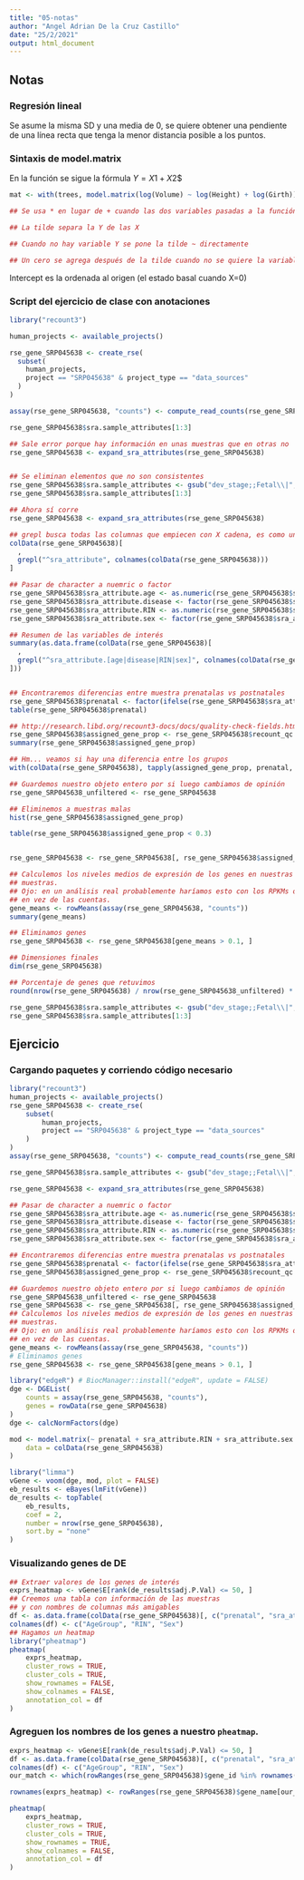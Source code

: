 ```yaml
---
title: "05-notas"
author: "Angel Adrian De la Cruz Castillo"
date: "25/2/2021"
output: html_document
---
```


## Notas 

### Regresión lineal

Se asume la misma SD y una media de 0, se quiere obtener una pendiente de una línea recta que tenga la menor distancia posible a los puntos.

### Sintaxis de model.matrix

En la función se sigue la fórmula $Y = X1 + X2$$

```r
mat <- with(trees, model.matrix(log(Volume) ~ log(Height) + log(Girth)))

## Se usa * en lugar de + cuando las dos variables pasadas a la función están relacionadas entre si

## La tilde separa la Y de las X

## Cuando no hay variable Y se pone la tilde ~ directamente

## Un cero se agrega después de la tilde cuando no se quiere la variable intercept

```

Intercept es la ordenada al origen (el estado basal cuando X=0)


### Script del ejercicio de clase con anotaciones

```r
library("recount3")

human_projects <- available_projects()

rse_gene_SRP045638 <- create_rse(
  subset(
    human_projects,
    project == "SRP045638" & project_type == "data_sources"
  )
)

assay(rse_gene_SRP045638, "counts") <- compute_read_counts(rse_gene_SRP045638)

rse_gene_SRP045638$sra.sample_attributes[1:3]

## Sale error porque hay información en unas muestras que en otras no
rse_gene_SRP045638 <- expand_sra_attributes(rse_gene_SRP045638)


## Se eliminan elementos que no son consistentes
rse_gene_SRP045638$sra.sample_attributes <- gsub("dev_stage;;Fetal\\|", "", rse_gene_SRP045638$sra.sample_attributes)
rse_gene_SRP045638$sra.sample_attributes[1:3]

## Ahora sí corre
rse_gene_SRP045638 <- expand_sra_attributes(rse_gene_SRP045638)

## grepl busca todas las columnas que empiecen con X cadena, es como un regex
colData(rse_gene_SRP045638)[
  ,
  grepl("^sra_attribute", colnames(colData(rse_gene_SRP045638)))
]

## Pasar de character a nuemric o factor
rse_gene_SRP045638$sra_attribute.age <- as.numeric(rse_gene_SRP045638$sra_attribute.age)
rse_gene_SRP045638$sra_attribute.disease <- factor(rse_gene_SRP045638$sra_attribute.disease)
rse_gene_SRP045638$sra_attribute.RIN <- as.numeric(rse_gene_SRP045638$sra_attribute.RIN)
rse_gene_SRP045638$sra_attribute.sex <- factor(rse_gene_SRP045638$sra_attribute.sex)

## Resumen de las variables de interés
summary(as.data.frame(colData(rse_gene_SRP045638)[
  ,
  grepl("^sra_attribute.[age|disease|RIN|sex]", colnames(colData(rse_gene_SRP045638)))
]))


## Encontraremos diferencias entre muestra prenatalas vs postnatales
rse_gene_SRP045638$prenatal <- factor(ifelse(rse_gene_SRP045638$sra_attribute.age < 0, "prenatal", "postnatal"))
table(rse_gene_SRP045638$prenatal)

## http://research.libd.org/recount3-docs/docs/quality-check-fields.html
rse_gene_SRP045638$assigned_gene_prop <- rse_gene_SRP045638$recount_qc.gene_fc_count_all.assigned / rse_gene_SRP045638$recount_qc.gene_fc_count_all.total
summary(rse_gene_SRP045638$assigned_gene_prop)

## Hm... veamos si hay una diferencia entre los grupos
with(colData(rse_gene_SRP045638), tapply(assigned_gene_prop, prenatal, summary))

## Guardemos nuestro objeto entero por si luego cambiamos de opinión
rse_gene_SRP045638_unfiltered <- rse_gene_SRP045638

## Eliminemos a muestras malas
hist(rse_gene_SRP045638$assigned_gene_prop)

table(rse_gene_SRP045638$assigned_gene_prop < 0.3)


rse_gene_SRP045638 <- rse_gene_SRP045638[, rse_gene_SRP045638$assigned_gene_prop > 0.3]

## Calculemos los niveles medios de expresión de los genes en nuestras
## muestras.
## Ojo: en un análisis real probablemente haríamos esto con los RPKMs o CPMs
## en vez de las cuentas.
gene_means <- rowMeans(assay(rse_gene_SRP045638, "counts"))
summary(gene_means)

## Eliminamos genes
rse_gene_SRP045638 <- rse_gene_SRP045638[gene_means > 0.1, ]

## Dimensiones finales
dim(rse_gene_SRP045638)

## Porcentaje de genes que retuvimos
round(nrow(rse_gene_SRP045638) / nrow(rse_gene_SRP045638_unfiltered) * 100, 2)

rse_gene_SRP045638$sra.sample_attributes <- gsub("dev_stage;;Fetal\\|", "", rse_gene_SRP045638$sra.sample_attributes)
rse_gene_SRP045638$sra.sample_attributes[1:3]


```


## Ejercicio

### Cargando paquetes y corriendo código necesario 
```r
library("recount3")
human_projects <- available_projects()
rse_gene_SRP045638 <- create_rse(
    subset(
        human_projects,
        project == "SRP045638" & project_type == "data_sources"
    )
)
assay(rse_gene_SRP045638, "counts") <- compute_read_counts(rse_gene_SRP045638)
```




```r
rse_gene_SRP045638$sra.sample_attributes <- gsub("dev_stage;;Fetal\\|", "", rse_gene_SRP045638$sra.sample_attributes)
```



```r
rse_gene_SRP045638 <- expand_sra_attributes(rse_gene_SRP045638)
```



```r
## Pasar de character a nuemric o factor
rse_gene_SRP045638$sra_attribute.age <- as.numeric(rse_gene_SRP045638$sra_attribute.age)
rse_gene_SRP045638$sra_attribute.disease <- factor(rse_gene_SRP045638$sra_attribute.disease)
rse_gene_SRP045638$sra_attribute.RIN <- as.numeric(rse_gene_SRP045638$sra_attribute.RIN)
rse_gene_SRP045638$sra_attribute.sex <- factor(rse_gene_SRP045638$sra_attribute.sex)
```


```r
## Encontraremos diferencias entre muestra prenatalas vs postnatales
rse_gene_SRP045638$prenatal <- factor(ifelse(rse_gene_SRP045638$sra_attribute.age < 0, "prenatal", "postnatal"))
rse_gene_SRP045638$assigned_gene_prop <- rse_gene_SRP045638$recount_qc.gene_fc_count_all.assigned / rse_gene_SRP045638$recount_qc.gene_fc_count_all.total
```


```r
## Guardemos nuestro objeto entero por si luego cambiamos de opinión
rse_gene_SRP045638_unfiltered <- rse_gene_SRP045638
rse_gene_SRP045638 <- rse_gene_SRP045638[, rse_gene_SRP045638$assigned_gene_prop > 0.3]
## Calculemos los niveles medios de expresión de los genes en nuestras
## muestras.
## Ojo: en un análisis real probablemente haríamos esto con los RPKMs o CPMs
## en vez de las cuentas.
gene_means <- rowMeans(assay(rse_gene_SRP045638, "counts"))
# Eliminamos genes
rse_gene_SRP045638 <- rse_gene_SRP045638[gene_means > 0.1, ]
```


```r
library("edgeR") # BiocManager::install("edgeR", update = FALSE)
dge <- DGEList(
    counts = assay(rse_gene_SRP045638, "counts"),
    genes = rowData(rse_gene_SRP045638)
)
dge <- calcNormFactors(dge)
```


```r
mod <- model.matrix(~ prenatal + sra_attribute.RIN + sra_attribute.sex + assigned_gene_prop,
    data = colData(rse_gene_SRP045638)
)
```




```r
library("limma")
vGene <- voom(dge, mod, plot = FALSE)
eb_results <- eBayes(lmFit(vGene))
de_results <- topTable(
    eb_results,
    coef = 2,
    number = nrow(rse_gene_SRP045638),
    sort.by = "none"
)
```

### Visualizando genes de DE


```r
## Extraer valores de los genes de interés
exprs_heatmap <- vGene$E[rank(de_results$adj.P.Val) <= 50, ]
## Creemos una tabla con información de las muestras
## y con nombres de columnas más amigables
df <- as.data.frame(colData(rse_gene_SRP045638)[, c("prenatal", "sra_attribute.RIN", "sra_attribute.sex")])
colnames(df) <- c("AgeGroup", "RIN", "Sex")
## Hagamos un heatmap
library("pheatmap")
pheatmap(
    exprs_heatmap,
    cluster_rows = TRUE,
    cluster_cols = TRUE,
    show_rownames = FALSE,
    show_colnames = FALSE,
    annotation_col = df
)
```




### Agreguen los nombres de los genes a nuestro `pheatmap`. 



```r

exprs_heatmap <- vGene$E[rank(de_results$adj.P.Val) <= 50, ]
df <- as.data.frame(colData(rse_gene_SRP045638)[, c("prenatal", "sra_attribute.RIN", "sra_attribute.sex")])
colnames(df) <- c("AgeGroup", "RIN", "Sex")
our_match <- which(rowRanges(rse_gene_SRP045638)$gene_id %in% rownames(exprs_heatmap))

rownames(exprs_heatmap) <- rowRanges(rse_gene_SRP045638)$gene_name[our_match ]

pheatmap(
    exprs_heatmap,
    cluster_rows = TRUE,
    cluster_cols = TRUE,
    show_rownames = TRUE,
    show_colnames = FALSE,
    annotation_col = df
)

```
